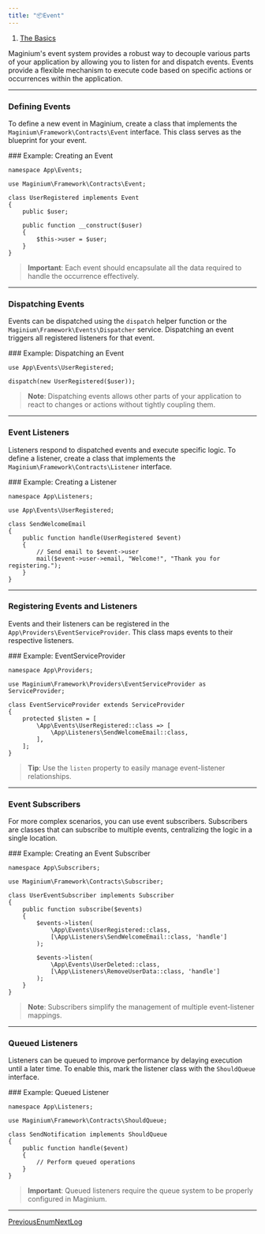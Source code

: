 ```yaml
---
title: "📦Event"
---
```


1. [The Basics](/maginium/the-basics)

Maginium's event system provides a robust way to decouple various parts of your application by allowing you to listen for and dispatch events. Events provide a flexible mechanism to execute code based on specific actions or occurrences within the application.

***

### Defining Events

To define a new event in Maginium, create a class that implements the `Maginium\Framework\Contracts\Event` interface. This class serves as the blueprint for your event.

\### Example: Creating an Event

```
namespace App\Events;

use Maginium\Framework\Contracts\Event;

class UserRegistered implements Event
{
    public $user;

    public function __construct($user)
    {
        $this->user = $user;
    }
}
```

> **Important**: Each event should encapsulate all the data required to handle the occurrence effectively.

***

### Dispatching Events

Events can be dispatched using the `dispatch` helper function or the `Maginium\Framework\Events\Dispatcher` service. Dispatching an event triggers all registered listeners for that event.

\### Example: Dispatching an Event

```
use App\Events\UserRegistered;

dispatch(new UserRegistered($user));
```

> **Note**: Dispatching events allows other parts of your application to react to changes or actions without tightly coupling them.

***

### Event Listeners

Listeners respond to dispatched events and execute specific logic. To define a listener, create a class that implements the `Maginium\Framework\Contracts\Listener` interface.

\### Example: Creating a Listener

```
namespace App\Listeners;

use App\Events\UserRegistered;

class SendWelcomeEmail
{
    public function handle(UserRegistered $event)
    {
        // Send email to $event->user
        mail($event->user->email, "Welcome!", "Thank you for registering.");
    }
}
```

***

### Registering Events and Listeners

Events and their listeners can be registered in the `App\Providers\EventServiceProvider`. This class maps events to their respective listeners.

\### Example: EventServiceProvider

```
namespace App\Providers;

use Maginium\Framework\Providers\EventServiceProvider as ServiceProvider;

class EventServiceProvider extends ServiceProvider
{
    protected $listen = [
        \App\Events\UserRegistered::class => [
            \App\Listeners\SendWelcomeEmail::class,
        ],
    ];
}
```

> **Tip**: Use the `listen` property to easily manage event-listener relationships.

***

### Event Subscribers

For more complex scenarios, you can use event subscribers. Subscribers are classes that can subscribe to multiple events, centralizing the logic in a single location.

\### Example: Creating an Event Subscriber

```
namespace App\Subscribers;

use Maginium\Framework\Contracts\Subscriber;

class UserEventSubscriber implements Subscriber
{
    public function subscribe($events)
    {
        $events->listen(
            \App\Events\UserRegistered::class,
            [\App\Listeners\SendWelcomeEmail::class, 'handle']
        );

        $events->listen(
            \App\Events\UserDeleted::class,
            [\App\Listeners\RemoveUserData::class, 'handle']
        );
    }
}
```

> **Note**: Subscribers simplify the management of multiple event-listener mappings.

***

### Queued Listeners

Listeners can be queued to improve performance by delaying execution until a later time. To enable this, mark the listener class with the `ShouldQueue` interface.

\### Example: Queued Listener

```
namespace App\Listeners;

use Maginium\Framework\Contracts\ShouldQueue;

class SendNotification implements ShouldQueue
{
    public function handle($event)
    {
        // Perform queued operations
    }
}
```

> **Important**: Queued listeners require the queue system to be properly configured in Maginium.

***

[PreviousEnum](/maginium/the-basics/enum)[NextLog](/maginium/the-basics/log)
